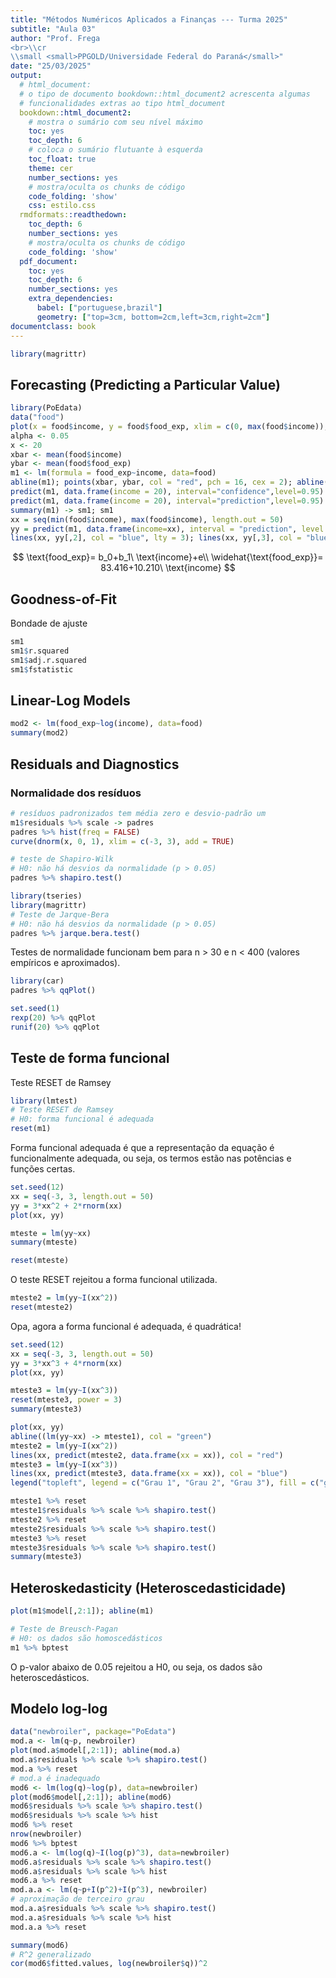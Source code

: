 ```yaml
---
title: "Métodos Numéricos Aplicados a Finanças --- Turma 2025"
subtitle: "Aula 03"
author: "Prof. Frega 
<br>\\cr
\\small <small>PPGOLD/Universidade Federal do Paraná</small>"
date: "25/03/2025"
output: 
  # html_document:
  # o tipo de documento bookdown::html_document2 acrescenta algumas 
  # funcionalidades extras ao tipo html_document
  bookdown::html_document2: 
    # mostra o sumário com seu nível máximo
    toc: yes
    toc_depth: 6
    # coloca o sumário flutuante à esquerda
    toc_float: true
    theme: cer
    number_sections: yes
    # mostra/oculta os chunks de código
    code_folding: 'show'
    css: estilo.css
  rmdformats::readthedown:
    toc_depth: 6
    number_sections: yes
    # mostra/oculta os chunks de código
    code_folding: 'show'
  pdf_document:
    toc: yes
    toc_depth: 6
    number_sections: yes
    extra_dependencies:
      babel: ["portuguese,brazil"]
      geometry: ["top=3cm, bottom=2cm,left=3cm,right=2cm"]
documentclass: book
---
```


```{=html}
```

```r
library(magrittr)
```

## Forecasting (Predicting a Particular Value)

```r
library(PoEdata)
data("food")
plot(x = food$income, y = food$food_exp, xlim = c(0, max(food$income)), ylim = c(0, max(food$food_exp)), axes = FALSE); axis(1, pos=0); axis(2,pos=0)
alpha <- 0.05
x <- 20
xbar <- mean(food$income)
ybar <- mean(food$food_exp)
m1 <- lm(formula = food_exp~income, data=food)
abline(m1); points(xbar, ybar, col = "red", pch = 16, cex = 2); abline(h = ybar, v = xbar, col = "red", lty = 2)
predict(m1, data.frame(income = 20), interval="confidence",level=0.95)
predict(m1, data.frame(income = 20), interval="prediction",level=0.95)
summary(m1) -> sm1; sm1
xx = seq(min(food$income), max(food$income), length.out = 50)
yy = predict(m1, data.frame(income=xx), interval = "prediction", level = 1-0.05)
lines(xx, yy[,2], col = "blue", lty = 3); lines(xx, yy[,3], col = "blue", lty = 3)
```

$$
\text{food_exp}= b_0+b_1\ \text{income}+e\\
\widehat{\text{food_exp}}= 83.416+10.210\ \text{income}
$$

## Goodness-of-Fit

Bondade de ajuste

```r
sm1
sm1$r.squared
sm1$adj.r.squared
sm1$fstatistic
```

## Linear-Log Models


```r
mod2 <- lm(food_exp~log(income), data=food)
summary(mod2)
```

## Residuals and Diagnostics

### Normalidade dos resíduos

```r
# resíduos padronizados tem média zero e desvio-padrão um
m1$residuals %>% scale -> padres
padres %>% hist(freq = FALSE)
curve(dnorm(x, 0, 1), xlim = c(-3, 3), add = TRUE)
```

```r
# teste de Shapiro-Wilk
# H0: não há desvios da normalidade (p > 0.05)
padres %>% shapiro.test()
```

```r
library(tseries)
library(magrittr)
# Teste de Jarque-Bera 
# H0: não há desvios da normalidade (p > 0.05)
padres %>% jarque.bera.test()
```
Testes de normalidade funcionam bem para n > 30 e n < 400 (valores empíricos e aproximados).


```r
library(car)
padres %>% qqPlot()
```

```r
set.seed(1)
rexp(20) %>% qqPlot
runif(20) %>% qqPlot
```

## Teste de forma funcional

Teste RESET de Ramsey

```r
library(lmtest)
# Teste RESET de Ramsey
# H0: forma funcional é adequada
reset(m1)
```

Forma funcional adequada é que a representação da equação é funcionalmente adequada, 
ou seja, os termos estão nas potências e funções certas.

```r
set.seed(12)
xx = seq(-3, 3, length.out = 50)
yy = 3*xx^2 + 2*rnorm(xx)
plot(xx, yy)
```

```r
mteste = lm(yy~xx)
summary(mteste)
```

```r
reset(mteste)
```

O teste RESET rejeitou a forma funcional utilizada.

```r
mteste2 = lm(yy~I(xx^2))
reset(mteste2)
```

Opa, agora a forma funcional é adequada, é quadrática!

```r
set.seed(12)
xx = seq(-3, 3, length.out = 50)
yy = 3*xx^3 + 4*rnorm(xx)
plot(xx, yy)
```


```r
mteste3 = lm(yy~I(xx^3))
reset(mteste3, power = 3)
summary(mteste3)
```

```r
plot(xx, yy)
abline((lm(yy~xx) -> mteste1), col = "green")
mteste2 = lm(yy~I(xx^2))
lines(xx, predict(mteste2, data.frame(xx = xx)), col = "red")
mteste3 = lm(yy~I(xx^3))
lines(xx, predict(mteste3, data.frame(xx = xx)), col = "blue")
legend("topleft", legend = c("Grau 1", "Grau 2", "Grau 3"), fill = c("green", "red", "blue"), cex = 0.7)
```


```r
mteste1 %>% reset
mteste1$residuals %>% scale %>% shapiro.test()
mteste2 %>% reset
mteste2$residuals %>% scale %>% shapiro.test()
mteste3 %>% reset
mteste3$residuals %>% scale %>% shapiro.test()
summary(mteste3)
```

## Heteroskedasticity (Heteroscedasticidade)

```r
plot(m1$model[,2:1]); abline(m1)
```

```r
# Teste de Breusch-Pagan
# H0: os dados são homoscedásticos
m1 %>% bptest
```

O p-valor abaixo de 0.05 rejeitou a H0, ou seja, os dados são heteroscedásticos. 



## Modelo log-log

```r
data("newbroiler", package="PoEdata")
mod.a <- lm(q~p, newbroiler)
plot(mod.a$model[,2:1]); abline(mod.a)
mod.a$residuals %>% scale %>% shapiro.test()
mod.a %>% reset
# mod.a é inadequado
mod6 <- lm(log(q)~log(p), data=newbroiler)
plot(mod6$model[,2:1]); abline(mod6)
mod6$residuals %>% scale %>% shapiro.test()
mod6$residuals %>% scale %>% hist
mod6 %>% reset
nrow(newbroiler)
mod6 %>% bptest
mod6.a <- lm(log(q)~I(log(p)^3), data=newbroiler)
mod6.a$residuals %>% scale %>% shapiro.test()
mod6.a$residuals %>% scale %>% hist
mod6.a %>% reset
mod.a.a <- lm(q~p+I(p^2)+I(p^3), newbroiler)
# aproximação de terceiro grau
mod.a.a$residuals %>% scale %>% shapiro.test()
mod.a.a$residuals %>% scale %>% hist
mod.a.a %>% reset
```
```r
summary(mod6)
# R^2 generalizado
cor(mod6$fitted.values, log(newbroiler$q))^2
```


